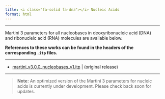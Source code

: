 ```yaml
---
title: <i class="fa-solid fa-dna"></i> Nucleic Acids
format: html
---
```

<hr>

Martini 3 parameters for all nucleobases in deoxyribonucleic acid (DNA) and ribonucleic acid (RNA) molecules are available below.

**References to these works can be found in the headers of the corresponding `.itp` files.**

<hr>

- [martini_v3.0.0_nucleobases_v1.itp](https://cgmartini-library.s3.ca-central-1.amazonaws.com/1_Downloads/ff_parameters/martini3/martini_v3.0.0_nucleobases_v1.itp) | (original release)

<hr>

> **Note:** An optimized version of the Martini 3 parameters for nucleic acids is currently under development. Please check back soon for updates.